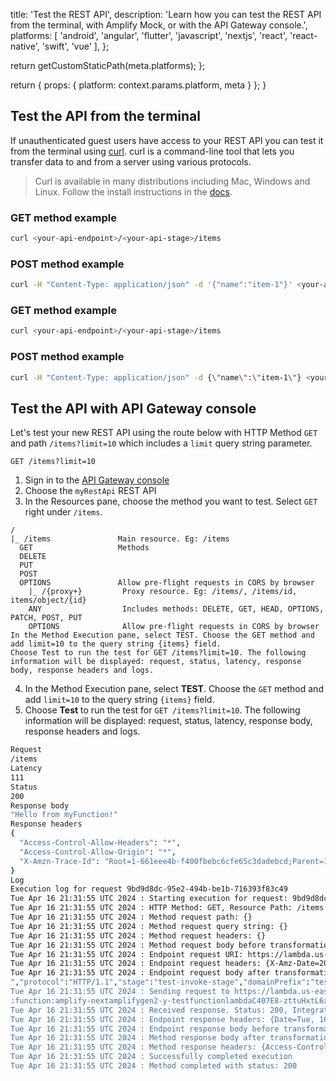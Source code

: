                   
  title: 'Test the REST API',
  description: 'Learn how you can test the REST API from the terminal, with Amplify Mock, or with the API Gateway console.',
  platforms: [
    'android',
    'angular',
    'flutter',
    'javascript',
    'nextjs',
    'react',
    'react-native',
    'swift',
    'vue'
  ],
};

  return getCustomStaticPath(meta.platforms);
};

  return {
    props: {
      platform: context.params.platform,
      meta
    }
  };
}
          

## Test the API from the terminal

If unauthenticated guest users have access to your REST API you can test it from the terminal using [curl](https://github.com/curl/curl). curl is a command-line tool that lets you transfer data to and from a server using various protocols.

> Curl is available in many distributions including Mac, Windows and Linux. Follow the install instructions in the [docs](https://curl.haxx.se/docs/install.html).

<BlockSwitcher>
<Block name="Mac and Linux">

### GET method example

```bash title="Terminal" showLineNumbers={false} 
curl <your-api-endpoint>/<your-api-stage>/items
```

### POST method example

```bash title="Terminal" showLineNumbers={false} 
curl -H "Content-Type: application/json" -d '{"name":"item-1"}' <your-api-endpoint>/<your-api-stage>/items
```

</Block>
<Block name="Windows">

### GET method example

```bash title="Terminal" showLineNumbers={false} 
curl <your-api-endpoint>/<your-api-stage>/items
```

### POST method example

```bash title="Terminal" showLineNumbers={false} 
curl -H "Content-Type: application/json" -d {\"name\":\"item-1\"} <your-api-endpoint>/<your-api-stage>/items
```

</Block>
</BlockSwitcher>

## Test the API with API Gateway console

Let's test your new REST API using the route below with HTTP Method `GET` and path `/items?limit=10` which includes a `limit` query string parameter.

```console
GET /items?limit=10
```

1. Sign in to the [API Gateway console](https://console.aws.amazon.com/apigateway)  
2. Choose the `myRestApi` REST API  
3. In the Resources pane, choose the method you want to test. Select `GET` right under `/items`.  

  ```console  
  /                        
  |_ /items               Main resource. Eg: /items  
    GET                   Methods  
    DELETE  
    PUT  
    POST  
    OPTIONS               Allow pre-flight requests in CORS by browser  
      |_ /{proxy+}         Proxy resource. Eg: /items/, /items/id, items/object/{id}  
      ANY                  Includes methods: DELETE, GET, HEAD, OPTIONS, PATCH, POST, PUT  
      OPTIONS              Allow pre-flight requests in CORS by browser  
In the Method Execution pane, select TEST. Choose the GET method and add limit=10 to the query string {items} field.
Choose Test to run the test for GET /items?limit=10. The following information will be displayed: request, status, latency, response body, response headers and logs.
```
4. In the Method Execution pane, select **TEST**. Choose the `GET` method and add `limit=10` to the query string `{items}` field.
5. Choose **Test** to run the test for `GET /items?limit=10`. The following information will be displayed: request, status, latency, response body, response headers and logs.


```bash /* cSpell:disable */
Request
/items
Latency
111
Status
200
Response body
"Hello from myFunction!"
Response headers
{
  "Access-Control-Allow-Headers": "*",
  "Access-Control-Allow-Origin": "*",
  "X-Amzn-Trace-Id": "Root=1-661eee4b-f400fbebc6cfe65c3dadebcd;Parent=189f175e8de8d3a7;Sampled=0;lineage=c22c6ce1:0"
}
Log
Execution log for request 9bd9d8dc-95e2-494b-be1b-716393f83c49
Tue Apr 16 21:31:55 UTC 2024 : Starting execution for request: 9bd9d8dc-95e2-494b-be1b-716393f83c49
Tue Apr 16 21:31:55 UTC 2024 : HTTP Method: GET, Resource Path: /items
Tue Apr 16 21:31:55 UTC 2024 : Method request path: {}
Tue Apr 16 21:31:55 UTC 2024 : Method request query string: {}
Tue Apr 16 21:31:55 UTC 2024 : Method request headers: {}
Tue Apr 16 21:31:55 UTC 2024 : Method request body before transformations: 
Tue Apr 16 21:31:55 UTC 2024 : Endpoint request URI: https://lambda.us-east-1.amazonaws.com/2015-03-31/functions/arn:aws:lambda:us-east-1:[TRUNCATED:function:amplify-nextamplifygen2-y-testfunctionlambdaC407E8-zttuHxtL6x0V/invocations
Tue Apr 16 21:31:55 UTC 2024 : Endpoint request headers: {X-Amz-Date=20240416T213155Z, x-amzn-apigateway-api-id=bnyiitr69a, Accept=application/json, User-Agent=AmazonAPIGateway_bnyiitr69a, Host=lambda.us-east-1.amazonaws.com, X-Amz-Content-Sha256=246bd274ab578bc88286bd20a7371b0f08a1ec8cc2c8cacffb41e60430254c82, X-Amzn-Trace-Id=Root=1-661eee4b-f400fbebc6cfe65c3dadebcd, x-amzn-lambda-integration-tag=9bd9d8dc-95e2-494b-be1b-716393f83c49, Authorization=*********************************************************************************************************************************************************************************************************************************************************************************************************************************************bc00f2, X-Amz-Source-Arn=arn:aws:execute-api:us-east-1:[TRUNCATED]:bnyiitr69a/test-invoke-stage/GET/items, X-Amz-Security-Token= [TRUNCATED]
Tue Apr 16 21:31:55 UTC 2024 : Endpoint request body after transformations: {"resource":"/items","path":"/items","httpMethod":"GET","headers":null,"multiValueHeaders":null,"queryStringParameters":null,"multiValueQueryStringParameters":null,"pathParameters":null,"stageVariables":null,"requestContext":{"resourceId":"1m3yhu","resourcePath":"/items","httpMethod":"GET","extendedRequestId":"WVorzEQzoAMFubg=","requestTime":"16/Apr/2024:21:31:55 +0000","path":"/items","accountId":"[TRUNCATED]
","protocol":"HTTP/1.1","stage":"test-invoke-stage","domainPrefix":"testPrefix","requestTimeEpoch":1713303115234,"requestId":"9bd9d8dc-95e2-494b-be1b-716393f83c49","identity":{"cognitoIdentityPoolId":null,"cognitoIdentityId":null,"apiKey":"test-invoke-api-key","principalOrgId":null,"cognitoAuthenticationType":null,"userArn":"arn:aws:iam::[TRUNCATED]:user/ykethan","apiKeyId":"test-invoke-api-key-id","userAgent":"Mozilla/5.0 (Macintosh; Intel Mac OS X 10_15_7) AppleWebKit/537.36 (KHTML, like Gecko) Chrome/123.0.0.0 Safari/537.36","accountId":"05364941472 [TRUNCATED]
Tue Apr 16 21:31:55 UTC 2024 : Sending request to https://lambda.us-east-1.amazonaws.com/2015-03-31/functions/arn:aws:lambda:us-east-1:[TRUNCATED]
:function:amplify-nextamplifygen2-y-testfunctionlambdaC407E8-zttuHxtL6x0V/invocations
Tue Apr 16 21:31:55 UTC 2024 : Received response. Status: 200, Integration latency: 108 ms
Tue Apr 16 21:31:55 UTC 2024 : Endpoint response headers: {Date=Tue, 16 Apr 2024 21:31:55 GMT, Content-Type=application/json, Content-Length=135, Connection=keep-alive, x-amzn-RequestId=67cfbdff-46cf-4355-8475-50a22e1f3234, x-amzn-Remapped-Content-Length=0, X-Amz-Executed-Version=$LATEST, X-Amzn-Trace-Id=root=1-661eee4b-f400fbebc6cfe65c3dadebcd;parent=189f175e8de8d3a7;sampled=0;lineage=c22c6ce1:0}
Tue Apr 16 21:31:55 UTC 2024 : Endpoint response body before transformations: {"statusCode":200,"headers":{"Access-Control-Allow-Origin":"*","Access-Control-Allow-Headers":"*"},"body":"\"Hello from myFunction!\""}
Tue Apr 16 21:31:55 UTC 2024 : Method response body after transformations: "Hello from myFunction!"
Tue Apr 16 21:31:55 UTC 2024 : Method response headers: {Access-Control-Allow-Origin=*, Access-Control-Allow-Headers=*, X-Amzn-Trace-Id=Root=1-661eee4b-f400fbebc6cfe65c3dadebcd;Parent=189f175e8de8d3a7;Sampled=0;lineage=c22c6ce1:0}
Tue Apr 16 21:31:55 UTC 2024 : Successfully completed execution
Tue Apr 16 21:31:55 UTC 2024 : Method completed with status: 200
```
